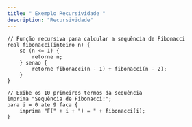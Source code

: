 ```yaml
---
title: " Exemplo Recursividade "
description: "Recursividade"
---
```

 

```lipo
// Função recursiva para calcular a sequência de Fibonacci
real fibonacci(inteiro n) {
    se (n <= 1) {
        retorne n;
    } senao {
        retorne fibonacci(n - 1) + fibonacci(n - 2);
    }
}

// Exibe os 10 primeiros termos da sequência
imprima "Sequência de Fibonacci:";
para i = 0 ate 9 faca {
    imprima "F(" + i + ") = " + fibonacci(i);
}


```